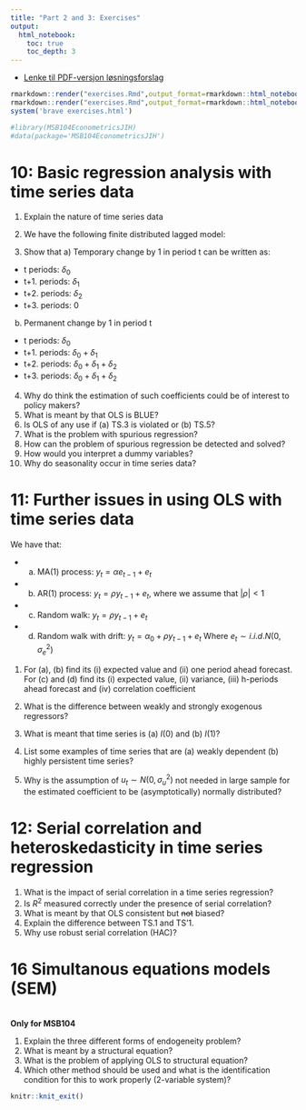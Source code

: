 ```yaml
---
title: "Part 2 and 3: Exercises"
output:
  html_notebook:
    toc: true
    toc_depth: 3
---
```


- [Lenke til PDF-versjon løsningsforslag]()

```R
rmarkdown::render("exercises.Rmd",output_format=rmarkdown::html_notebook(css="css/OFF.css"),output_file="exercises.Rmd")
rmarkdown::render("exercises.Rmd",output_format=rmarkdown::html_notebook(css="css/ON.css"),output_file="exercises.Rmd")
system('brave exercises.html')
```

```r
#library(MSB104EconometricsJIH)
#data(package='MSB104EconometricsJIH')
```

# 10: Basic regression analysis with time series data 
1. Explain the nature of time series data

2. We have the following finite distributed lagged model:
\begin{equation}
y_{t}=\alpha+\delta_{0}z_{t}+\delta_{1}z_{t-1}+\delta_{2}z_{t-2}+u_{t}
\end{equation}
3. Show that a) Temporary change by 1 in period t can be written as:
- t periods: $\delta_{0}$
- t+1. periods: $\delta_{1}$
- t+2. periods: $\delta_{2}$
- t+3. periods: $0$

b) Permanent change by 1 in period t
- t periods: $\delta_{0}$
- t+1. periods: $\delta_{0}+\delta_{1}$
- t+2. periods: $\delta_{0}+\delta_{1}+\delta_{2}$
- t+3. periods: $\delta_{0}+\delta_{1}+\delta_{2}$

4. Why do think the estimation of such coefficients could be of interest to policy makers?
5. What is meant by that OLS is BLUE?
6. Is OLS of any use if (a) TS.3 is violated or (b) TS.5?
7. What is the problem with spurious regression?
8. How can the problem of spurious regression be detected and solved?
9. How would you interpret a dummy variables?
10. Why do seasonality occur in time series data?

# 11: Further issues in using OLS with time series data 

We have that:

- (a) MA(1) process: $y_{t}=\alpha_{}e_{t-1}+e_{t}$\
- (b) AR(1) process: $y_{t}=\rho y_{t-1}+e_{t}$, where we assume that $|\rho|<1$
- (c) Random walk: $y_{t}=\rho y_{t-1}+e_{t}$ \ 
- (d) Random walk with drift: $y_{t}=\alpha_{0}+\rho y_{t-1}+e_{t}$
Where $e_{t} \sim i.i.d. N(0,\sigma^2_{e})$

1. For (a), (b) find its (i) expected value and (ii) one period ahead forecast.
For (c) and (d) find its (i) expected value, (ii) variance, (iii) h-periods ahead forecast and (iv) correlation coefficient

2. What is the difference between weakly and strongly exogenous regressors? 

3. What is meant that time series is (a) $I(0)$ and (b) $I(1)$?

4. List some examples of time series that are (a) weakly dependent (b) highly persistent time series?

5. Why is the assumption of $u_{t} \sim  N(0,\sigma^2_{u})$ not needed in large sample for the  estimated coefficient to be (asymptotically) normally distributed?

# 12: Serial correlation and heteroskedasticity in time series regression 
1. What is the impact of serial correlation in a time series regression?
2. Is $R^{2}$ measured correctly under the presence of serial correlation?
3. What is meant by that OLS consistent but ~~not~~ biased?
4. Explain the difference between TS.1 and TS'1.
5. Why use robust serial correlation (HAC)?

# 16 Simultanous equations models (SEM) 
<br>
**Only for MSB104**

1. Explain the three different forms of endogeneity problem?
2. What is meant by a structural equation?
3. What is the problem of applying OLS to structural equation?
4. Which other method should be used and what is the identification condition for this to work properly (2-variable system)? 

```r
knitr::knit_exit()
```


